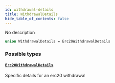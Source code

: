 ```yaml
---
id: withdrawal-details
title: WithdrawalDetails
hide_table_of_contents: false
---
```



No description

```graphql
union WithdrawalDetails = Erc20WithdrawalDetails
```


### Possible types

#### [`Erc20WithdrawalDetails`](/docs/testnet/graphql/objects/erc-20-withdrawal-details)

Specific details for an erc20 withdrawal




